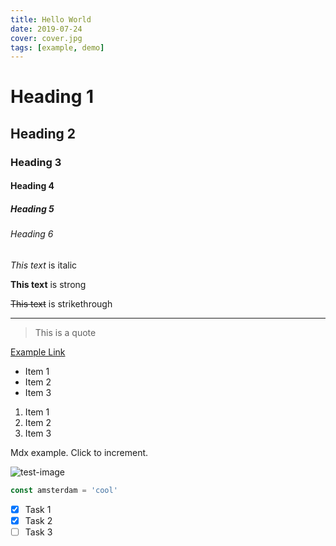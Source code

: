 ```yaml
---
title: Hello World
date: 2019-07-24
cover: cover.jpg
tags: [example, demo]
---
```


<!-- Headings -->

# Heading 1

## Heading 2

### Heading 3

#### Heading 4

##### Heading 5

###### Heading 6

<!-- Italics -->

_This text_ is italic

<!-- Strong -->

**This text** is strong

<!-- Strikethrough -->

~~This text~~ is strikethrough

<!-- Horizontal Rule -->

---

<!-- Blockquote -->

> This is a quote

<!-- Links -->

[Example Link](https://www.google.com)

<!-- UL -->

- Item 1
- Item 2
- Item 3

<!-- OL -->

1. Item 1
1. Item 2
1. Item 3

<!-- MDX example -->


<Example>Mdx example. Click to increment.</Example>

<!-- Images -->

![test-image](cover.jpg)

<!-- Code -->

```javascript
const amsterdam = 'cool'
```

<!-- Task List -->

- [x] Task 1
- [x] Task 2
- [ ] Task 3
